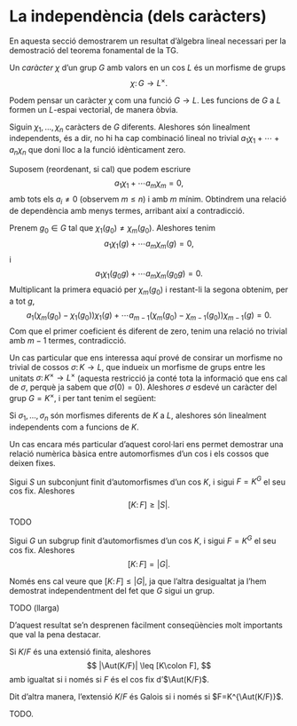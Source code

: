 # La independència (dels caràcters)

En aquesta secció demostrarem un resultat d'àlgebra lineal necessari per la demostració del teorema fonamental de la TG.

::: {.definition #caracter}
Un *caràcter* $\chi$ d'un grup $G$ amb valors en un cos $L$ és un morfisme de grups
$$
\chi \colon G \to L^\times.
$$
:::

Podem pensar un caràcter $\chi$ com una funció $G\to L$. Les funcions de $G$ a $L$ formen un $L$-espai vectorial, de manera òbvia.

::: {.theorem name="Independència lineal dels caràcters" #caracters-li}
Siguin $\chi_1,\ldots,\chi_n$ caràcters de $G$ diferents. Aleshores són linealment independents, és a dir, no hi ha
cap combinació lineal no trivial $a_1\chi_1+\cdots+a_n\chi_n$ que doni lloc a la funció idènticament zero.
:::

::: {.proof}
Suposem (reordenant, si cal) que podem escriure
$$
a_1\chi_1 + \cdots a_m\chi_m = 0,
$$
amb tots els $a_i\neq 0$ (observem $m\leq n$) i amb $m$ mínim. Obtindrem una relació de dependència amb menys termes, arribant així a contradicció.

Prenem $g_0\in G$ tal que $\chi_1(g_0)\neq \chi_m(g_0)$. Aleshores tenim
$$
a_1\chi_1(g) + \cdots a_m\chi_m(g) = 0,
$$
i
$$
a_1\chi_1(g_0g) + \cdots a_m\chi_m(g_0g) = 0.
$$
Multiplicant la primera equació per $\chi_m(g_0)$ i restant-li la segona obtenim, per a tot $g$,
$$
a_1(\chi_m(g_0)-\chi_1(g_0)) \chi_1(g) + \cdots a_{m-1}(\chi_m(g_0)- \chi_{m-1}(g_0)) \chi_{m-1}(g) = 0.
$$
Com que el primer coeficient és diferent de zero, tenim una relació no trivial amb $m-1$ termes, contradicció.
:::

Un cas particular que ens interessa aquí prové de consirar un morfisme no trivial de cossos $\sigma\colon K\to L$,
que indueix un morfisme de grups entre les unitats $\sigma\colon K^\times \to L^\times$ (aquesta restricció ja conté
tota la informació que ens cal de $\sigma$, perquè ja sabem que $\sigma(0)=0$). Aleshores $\sigma$ esdevé un caràcter
del grup $G=K^\times$, i per tant tenim el següent:

::: {.corollary}
Si $\sigma_1,\ldots,\sigma_n$ són morfismes diferents de $K$ a $L$, aleshores són linealment independents com a funcions de $K$.
:::

Un cas encara més particular d'aquest corol·lari ens permet demostrar una relació numèrica bàsica entre automorfismes d'un cos
i els cossos que deixen fixes.

::: {.proposition}
Sigui $S$ un subconjunt finit d'automorfismes d'un cos $K$, i sigui $F=K^G$ el seu cos fix. Aleshores
$$
[K\colon F] \geq |S|.
$$
:::
::: {.proof}
TODO
:::

::: {.theorem}
Sigui $G$ un subgrup finit d'automorfismes d'un cos $K$, i sigui $F=K^G$ el seu cos fix. Aleshores
$$
[K\colon F] = |G|.
$$
:::
::: {.proof}
Només ens cal veure que $[K\colon F] \leq |G|$, ja que l'altra desigualtat ja l'hem demostrat independentment
del fet que $G$ sigui un grup.

TODO (llarga)
:::

D'aquest resultat se'n desprenen fàcilment conseqüències molt importants que val la pena destacar.

::: {.corollary}
Si $K/F$ és una extensió finita, aleshores
$$
|\Aut(K/F)| \leq [K\colon F],
$$
amb igualtat si i només si $F$ és el cos fix d'$\Aut(K/F)$.
:::

Dit d'altra manera, l'extensió $K/F$ és Galois si i només si $F=K^{\Aut(K/F)}$.

::: {.proof}
TODO.
:::
